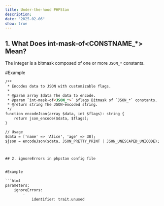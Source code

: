 ```yaml
---
title: Under-the-hood PHPStan
description: 
date: "2025-02-06"
show: true
---
```


## 1. What Does int-mask-of&lt;CONSTNAME_*&gt; Mean?
The integer is a bitmask composed of one or more `JSON_*` constants.

#Example 

```html
/**
 * Encodes data to JSON with customizable flags.
 *
 * @param array $data The data to encode.
 * @param `int-mask-of<JSON_*>` $flags Bitmask of `JSON_*` constants.
 * @return string The JSON-encoded string.
 */
function encodeJson(array $data, int $flags): string {
    return json_encode($data, $flags);
}

// Usage
$data = ['name' => 'Alice', 'age' => 30];
$json = encodeJson($data, JSON_PRETTY_PRINT | JSON_UNESCAPED_UNICODE);



## 2. ignoreErrors in phpstan config file


#Example 

```html
parameters:
	ignoreErrors:
		-
			identifier: trait.unused
```